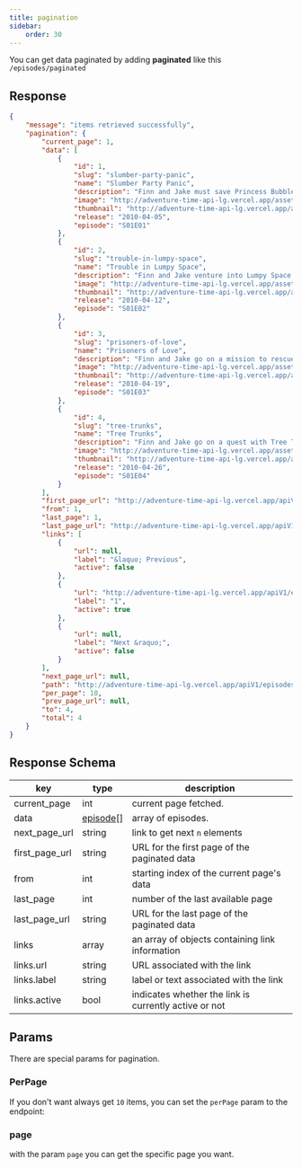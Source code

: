 ```yaml
---
title: pagination
sidebar:
    order: 30
---
```


You can get data paginated by adding **paginated** like this `/episodes/paginated`
<CodeEndpoint path="/episodes/paginated"/>

## Response

```json
{
    "message": "items retrieved successfully",
    "pagination": {
        "current_page": 1,
        "data": [
            {
                "id": 1,
                "slug": "slumber-party-panic",
                "name": "Slumber Party Panic",
                "description": "Finn and Jake must save Princess Bubblegum from an impending zombie attack.",
                "image": "http://adventure-time-api-lg.vercel.app/assets/images/episodes/slumber-party-panic.webp",
                "thumbnail": "http://adventure-time-api-lg.vercel.app/assets/images/episodes/slumber-party-panic-thumbnail.webp",
                "release": "2010-04-05",
                "episode": "S01E01"
            },
            {
                "id": 2,
                "slug": "trouble-in-lumpy-space",
                "name": "Trouble in Lumpy Space",
                "description": "Finn and Jake venture into Lumpy Space to cure the Lumps from Jake's bite.",
                "image": "http://adventure-time-api-lg.vercel.app/assets/images/episodes/trouble-in-lumpy-space.webp",
                "thumbnail": "http://adventure-time-api-lg.vercel.app/assets/images/episodes/trouble-in-lumpy-space-thumbnail.webp",
                "release": "2010-04-12",
                "episode": "S01E02"
            },
            {
                "id": 3,
                "slug": "prisoners-of-love",
                "name": "Prisoners of Love",
                "description": "Finn and Jake go on a mission to rescue kidnapped princesses from the Ice King.",
                "image": "http://adventure-time-api-lg.vercel.app/assets/images/episodes/prisoners-of-love.webp",
                "thumbnail": "http://adventure-time-api-lg.vercel.app/assets/images/episodes/prisoners-of-love-thumbnail.webp",
                "release": "2010-04-19",
                "episode": "S01E03"
            },
            {
                "id": 4,
                "slug": "tree-trunks",
                "name": "Tree Trunks",
                "description": "Finn and Jake go on a quest with Tree Trunks to find the legendary Crystal Gem Apple.",
                "image": "http://adventure-time-api-lg.vercel.app/assets/images/episodes/tree-trunks.webp",
                "thumbnail": "http://adventure-time-api-lg.vercel.app/assets/images/episodes/tree-trunks-thumbnail.webp",
                "release": "2010-04-26",
                "episode": "S01E04"
            }
        ],
        "first_page_url": "http://adventure-time-api-lg.vercel.app/apiV1/episodes/paginated?page=1",
        "from": 1,
        "last_page": 1,
        "last_page_url": "http://adventure-time-api-lg.vercel.app/apiV1/episodes/paginated?page=1",
        "links": [
            {
                "url": null,
                "label": "&laquo; Previous",
                "active": false
            },
            {
                "url": "http://adventure-time-api-lg.vercel.app/apiV1/episodes/paginated?page=1",
                "label": "1",
                "active": true
            },
            {
                "url": null,
                "label": "Next &raquo;",
                "active": false
            }
        ],
        "next_page_url": null,
        "path": "http://adventure-time-api-lg.vercel.app/apiV1/episodes/paginated",
        "per_page": 10,
        "prev_page_url": null,
        "to": 4,
        "total": 4
    }
}
```

## Response Schema

| key            | type                                                    | description                                           |
| -------------- | ------------------------------------------------------- | ----------------------------------------------------- |
| current_page   | int                                                     | current page fetched.                                 |
| data           | [episode](/docs/episodes/getone/#character-model)[] | array of episodes.                                  |
| next_page_url  | string                                                  | link to get next `n` elements                         |
| first_page_url | string                                                  | URL for the first page of the paginated data          |
| from           | int                                                     | starting index of the current page's data             |
| last_page      | int                                                     | number of the last available page                     |
| last_page_url  | string                                                  | URL for the last page of the paginated data           |
| links          | array                                                   | an array of objects containing link information       |
| links.url      | string                                                  | URL associated with the link                          |
| links.label    | string                                                  | label or text associated with the link                |
| links.active   | bool                                                    | indicates whether the link is currently active or not |

## Params
There are special params for pagination.
### PerPage
If you don't want always get `10` items, you can set the `perPage` param to the endpoint:
<CodeEndpoint path="/episodes/paginated?perPage=2"/>

### page
with the param `page` you can get the specific page you want.
<CodeEndpoint path="/episodes/paginated?perPage=2&page=2"/>
